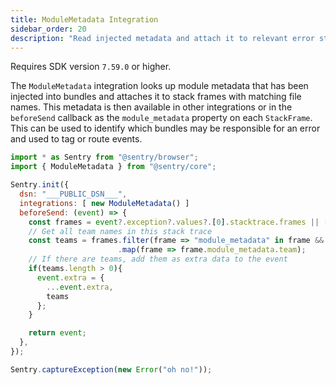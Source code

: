 ```yaml
---
title: ModuleMetadata Integration
sidebar_order: 20
description: "Read injected metadata and attach it to relevant error stack frames."
---
```


Requires SDK version `7.59.0` or higher.

The `ModuleMetadata` integration looks up module metadata that has been <PlatformLink
to="/configuration/micro-frontend-support/metadata-injection/">injected
into bundles</PlatformLink> and attaches it to stack frames with matching file names. This
metadata is then available in other integrations or in the `beforeSend` callback
as the `module_metadata` property on each `StackFrame`. This can be used to
identify which bundles may be responsible for an error and used to tag or route
events.

```javascript
import * as Sentry from "@sentry/browser";
import { ModuleMetadata } from "@sentry/core";

Sentry.init({
  dsn: "___PUBLIC_DSN___",
  integrations: [ new ModuleMetadata() ]
  beforeSend: (event) => {
    const frames = event?.exception?.values?.[0].stacktrace.frames || [];
    // Get all team names in this stack trace
    const teams = frames.filter(frame => "module_metadata" in frame && "team" in frame.module_metadata)
                        .map(frame => frame.module_metadata.team);
    // If there are teams, add them as extra data to the event
    if(teams.length > 0){
      event.extra = {
        ...event.extra,
        teams
      };
    }

    return event;
  },
});

Sentry.captureException(new Error("oh no!"));
```
